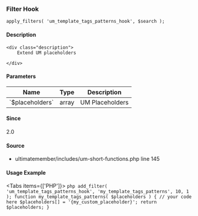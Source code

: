 
<UMBreadCrumb type="filter"/>

### Filter Hook    
    
```
apply_filters( 'um_template_tags_patterns_hook', $search );
```

#### Description
    <div class="description">
        Extend UM placeholders
 
    </div>

#### Parameters
            
<table className="table-auto mt-2 border dark:border-gray-500 p-5 text-sm text-left">
<thead>
<tr>
<th  className="px-3">Name</th>
<th  className="px-3">Type</th>
<th  className="px-3">Description</th>
</tr>
</thead>
<tbody>
               <tr >
               <td className="px-3 py-2">`$placeholders`</td>
               <td className="px-3 py-2">array</td>
               <td className="px-3 py-2 text-sm">UM Placeholders</td>
               </tr>
</tbody>
</table>

#### Since
<div class="description">
2.0
</div>

#### Source
  - <Link href="https://github.com/ultimatemember/ultimatemember/tree/2.5.0/includes/um-short-functions.php#L145">ultimatemember/includes/um-short-functions.php</Link> <Link href="https://github.com/ultimatemember/ultimatemember/tree/2.5.0/includes/um-short-functions.php#L145">line 145</Link>



#### Usage Example

<Tabs items={['PHP']}>
    <Tab>
    ```php
    add_filter( 'um_template_tags_patterns_hook', 'my_template_tags_patterns', 10, 1 );
 function my_template_tags_patterns( $placeholders ) {
     // your code here
     $placeholders[] = '{my_custom_placeholder}';
     return $placeholders;
 }
    ```
    </Tab>
</Tabs>